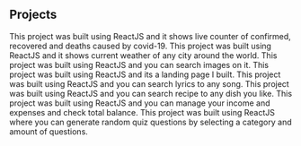 ## Projects
<ProjectCard title="Covid-19 Live Tracker" link="https://covid-19-tracker-by-shakeel.netlify.app/" bg="linear-gradient(to right, rgb(2, 200, 176), rgb(0, 205, 172))">
This project was built using ReactJS and it shows live counter of confirmed, recovered and deaths caused by covid-19.
</ProjectCard>

<ProjectCard title="Weather App" link="https://weather-check-app-by-shakeel.netlify.app/" bg="linear-gradient(to right, rgb(2, 200, 176), rgb(0, 205, 172))">
This project was built using ReactJS and it shows current weather of any city around the world.
</ProjectCard>

<ProjectCard title="Image Search App" link="https://picture-search-app-by-shakeel.netlify.app/" bg="linear-gradient(to right, rgb(2, 200, 176), rgb(0, 205, 172))">
This project was built using ReactJS and you can search images on it.
</ProjectCard>

<ProjectCard title="Frameboss" link="https://frameboss-landing-page-by-shakeel.netlify.app/" bg="linear-gradient(to right, rgb(2, 200, 176), rgb(0, 205, 172))">
This project was built using ReactJS and its a landing page I built.
</ProjectCard>

<ProjectCard title="Lyrics Search App" link="https://lyrics-finder-app-by-shakeel.netlify.app/" bg="linear-gradient(to right, rgb(2, 200, 176), rgb(0, 205, 172))">
This project was built using ReactJS and you can search lyrics to any song.
</ProjectCard>

<ProjectCard title="Recipe Search App" link="https://recipe-app-by-shakeel.netlify.app/" bg="linear-gradient(to right, rgb(2, 200, 176), rgb(0, 205, 172))">
This project was built using ReactJS and you can search recipe to any dish you like.

</ProjectCard>

<ProjectCard title="Expense Tracking App" link="https://expense-tracker-app-by-shakeel.netlify.app/" bg="linear-gradient(to right, rgb(2, 200, 176), rgb(0, 205, 172))">
This project was built using ReactJS and you can manage your income and expenses and check total balance.
</ProjectCard>

<ProjectCard title="FlipCard Quiz App" link="https://quiz-game-by-shakeel.netlify.app/" bg="linear-gradient(to right, rgb(2, 200, 176), rgb(0, 205, 172))">
This project was built using ReactJS where you can generate random quiz questions by selecting a category and amount of questions.
</ProjectCard>

